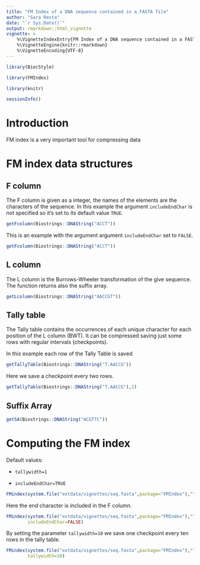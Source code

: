 ```yaml
---
title: "FM Index of a DNA sequence contained in a FASTA file"
author: "Sara Resta"
date: "`r Sys.Date()`"
output: rmarkdown::html_vignette
vignette: >
    %\VignetteIndexEntry{FM Index of a DNA sequence contained in a FASTA file}
    %\VignetteEngine{knitr::rmarkdown}
    %\VignetteEncoding{UTF-8}
---
```


```r
library(BiocStyle)
```

```r
library(FMIndex)
```

```r
library(knitr)
```

```r
sessionInfo()
```

# Introduction

FM index is a very important tool for compressing data

# FM index data structures

## F column

The F column is given as a integer, the names of the elements are the characters
of the sequence. In this example the argument `includeEndChar` is not specified
so it's set to its default value `TRUE`.

```r
getFcolumn(Biostrings::DNAString("ACCT"))
```

This is an example with the argument argument `includeEndChar` set to `FALSE`.
```r
getFcolumn(Biostrings::DNAString("ACCT"))
```

## L column

The L column is the Burrows-Wheeler transformation of the give sequence. The
function returns also the suffix array.

```r
getLcolumn(Biostrings::DNAString("AACCGT"))
```

## Tally table

The Tally table contains the occurrences of each unique character for each 
position of the L column (BWT). It can be compressed saving just some rows with 
regular intervals (checkpoints).

In this example each row of the Tally Table is saved

```r
getTallyTable(Biostrings::DNAString("T.AACCG"))
```

Here we save a checkpoint every two rows.

```r
getTallyTable(Biostrings::DNAString("T.AACCG"),2)
```

## Suffix Array

```r
getSA(Biostrings::DNAString("ACGTTC"))
```

# Computing the FM index

Default values:

-   `tallywidth=1`

-   `includeEndChar=TRUE`

```r
FMindex(system.file("extdata/vignettes/seq.fasta",package="FMIndex"),"")
```

Here the end character is included in the F column.

```r
FMindex(system.file("extdata/vignettes/seq.fasta",package="FMIndex"),"",
        includeEndChar=FALSE)
```

By setting the parameter `tallywidth=10` we save one checkpoint every ten rows 
in the tally table.

```r
FMindex(system.file("extdata/vignettes/seq.fasta",package="FMIndex"),"",
        tallywidth=10)
```
